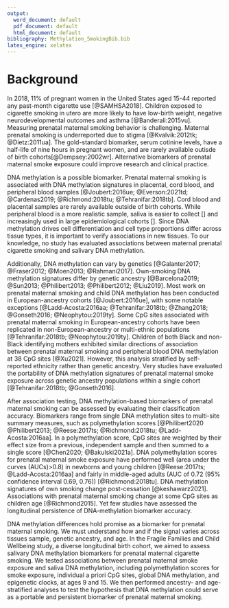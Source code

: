 ```yaml
---
output:
  word_document: default
  pdf_document: default
  html_document: default
bibliography: Methylation_SmokingBib.bib
latex_engine: xelatex
---
```


# Background

In 2018, 11% of pregnant women in the United States aged 15-44 reported any past-month cigarette use [@SAMHSA2018]. Children exposed to cigarette smoking in utero are more likely to have low-birth weight, negative neurodevelopmental outcomes and asthma [@Banderali:2015vu]. Measuring prenatal maternal smoking behavior is challenging. Maternal prenatal smoking is underreported due to stigma [@Kvalvik:2012tk; @Dietz:2011ua]. The gold-standard biomarker, serum cotinine levels, have a half-life of nine hours in pregnant women, and are rarely available outisde of birth cohorts[@Dempsey:2002wr]. Alternative biomarkers of prenatal maternal smoke exposure could improve research and clinical practice.

DNA methylation is a possible biomarker. Prenatal maternal smoking is associated with DNA methylation signatures in placental, cord blood, and peripheral blood samples [@Joubert:2016ue; @Everson:2021td; @Cardenas2019; @Richmond:2018tu; @Tehranifar:2018tb]. Cord blood and placental samples are rarely available outside of birth cohorts. While peripheral blood is a more realistic sample, saliva is easier to collect [] and increasingly used in large epidemiological cohorts []. Since DNA methylation drives cell differentiation and cell type proportions differ across tissue types, it is important to verify associations in new tissues. To our knowledge, no study has evaluated associations between maternal prenatal cigarette smoking and salivary DNA methylation.

Additionally, DNA methylation can vary by genetics [@Galanter2017; @Fraser2012; @Moen2013; @Rahmani2017]. Own-smoking DNA methylation signatures differ by genetic ancestry [@Barcelona2019; @Sun2013; @Philibert2013; @Philibert2012; @Liu2019]. Most work on prenatal maternal smoking and child DNA methylation has been conducted in European-ancestry cohorts [@Joubert:2016ue], with some notable exceptions [@Ladd-Acosta:2016aa; @Tehranifar:2018tb; @Zhang2018; @Gonseth2016; @Neophytou:2019ty]. Some CpG sites associated with prenatal maternal smoking in European-ancestry cohorts have been replicated in non-European-ancestry or multi-ethnic populations [@Tehranifar:2018tb; @Neophytou:2019ty]. Children of both Black and non-Black identifying mothers exhibited similar directions of association between prenatal maternal smoking and peripheral blood DNA methylation at 38 CpG sites [@Xu2021]. However, this analysis stratified by self-reported ethnicity rather than genetic ancestry. Very studies have evaluated the portability of DNA methylation signatures of prenatal maternal smoke exposure across genetic ancestry populations within a single cohort [@Tehranifar:2018tb; @Gonseth2016].

After association testing, DNA methylation-based biomarkers of prenatal maternal smoking can be assessed by evaluating their classification accuracy. Biomarkers range from single DNA methylation sites to multi-site summary measures, such as polymethylation scores [@Philibert2020 @Philibert2013; @Reese:2017ts; @Richmond:2018tu; @Ladd-Acosta:2016aa]. In a polymethylation score, CpG sites are weighted by their effect size from a previous, independent sample and then summed to a single score [@Chen2020; @Bakulski2021a]. DNA polymethylation scores for prenatal maternal smoke exposure have performed well (area under the curves (AUCs)\>0.8) in newborns and young children [@Reese:2017ts; @Ladd-Acosta:2016aa] and fairly in middle-aged adults (AUC of 0.72 (95% confidence interval 0.69, 0.76)) [@Richmond:2018tu]. DNA methylation signatures of own smoking change post-cessation [@keshawarz2021]. Associations with prenatal maternal smoking change at some CpG sites as children age [@Richmond2015]. Yet few studies have assessed the longitudinal persistence of DNA-methylation biomarker accuracy.

DNA methylation differences hold promise as a biomarker for prenatal maternal smoking. We must understand how and if the signal varies across tissues sample, genetic ancestry, and age. In the Fragile Families and Child Wellbeing study, a diverse longitudinal birth cohort, we aimed to assess salivary DNA methylation biomarkers for prenatal maternal cigarette smoking. We tested associations between prenatal maternal smoke exposure and saliva DNA methylation, including polymethylation scores for smoke exposure, individual a priori CpG sites, global DNA methylation, and epigenetic clocks, at ages 9 and 15. We then performed ancestry- and age-stratified analyses to test the hypothesis that DNA methylation could serve as a portable and persistent biomarker of prenatal maternal smoking.
